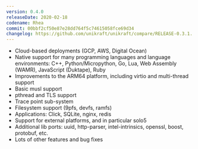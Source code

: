 ```yaml
---
version: 0.4.0
releaseDate: 2020-02-18
codename: Rhea
commit: 00bbf2cf50e87e28dd764f5c74615058fce69d34
changelog: https://github.com/unikraft/unikraft/compare/RELEASE-0.3.1...RELEASE-0.4
---
```


* Cloud-based deployments (GCP, AWS, Digital Ocean)
* Native support for many programming languages and language environments: C++, Python/Micropython, Go, Lua, Web Assembly (WAMR), JavaScript (Duktape), Ruby
* Improvements to the ARM64 platform, including virtio and multi-thread support
* Basic musl support
* pthread and TLS support
* Trace point sub-system
* Filesystem support (9pfs, devfs, ramfs)
* Applications: Click, SQLite, nginx, redis
* Support for external platforms, and in particular solo5
* Additional lib ports: uuid, http-parser, intel-intrinsics, openssl, boost, protobuf, etc.
* Lots of other features and bug fixes
